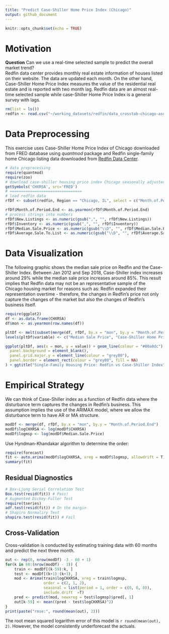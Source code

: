 ```yaml
---
title: "Predict Case-Shiller Home Price Index (Chicago)"
output: github_document
---
```


```r
knitr::opts_chunk$set(echo = TRUE)
```
# Motivation
**Question** Can we use a real-time selected sample to predict the overall market trend?  
Redfin data center provides monthly real estate information of houses listed on their website.  The data are updated each month.  On the other hand, Case-Shiller Home Price Index measures the value of the residential real estate and is reported with two month lag.  Redfin data are an almost real-time selected sample while case-Shiller Home Price Index is a general survey with lags.

```r
rm(list = ls())
redfin <- read.csv("~/working_datasets/redfin/data_crosstab-chicago-asof-201812.csv", fileEncoding = "UCS-2LE", sep = "\t")
```
# Data Preprocessing
This exercise uses Case-Shiller Home Price Index of Chicago downloaded from FRED database using _quantmod_ package and Redfin single-family home Chicago listing data downloaded from [Redfin Data Center](https://www.redfin.com/blog/data-center).

```r
# data preprocessing
require(quantmod)
require(zoo)
# download case-shiller housing price index Chicago seasonally adjusted
getSymbols('CHXRSA', src='FRED')
# ================================
# load redfin data
rfDf <- subset(redfin, Region == "Chicago, IL", select = c("Month.of.Period.End", "Median.Sale.Price", "Homes.Sold", "New.Listings", "Inventory", "Days.on.Market", "Average.Sale.To.List"))

rfDf$Month.of.Period.End <- as.yearmon(rfDf$Month.of.Period.End)
# process strings into numbers
rfDf$New.Listings <- as.numeric(gsub(",", "", rfDf$New.Listings))
rfDf$Inventory <- as.numeric(gsub(",", "", rfDf$Inventory))
rfDf$Median.Sale.Price <- as.numeric(gsub("\\D", "", rfDf$Median.Sale.Price))
rfDf$Average.Sale.To.List <- as.numeric(gsub("\\D", "", rfDf$Average.Sale.To.List)) * 0.001
```

# Data Visualization
The following graphic shows the median sale price on Redfin and the Case-Shiller Index. Between Jan 2012 and Sep 2018, Case-Shiller index increases around 29% while the median sale price increases around 85%.  This result implies that Redfin data may not be an representative sample of the Chicago housing market for reasons such as: Redfin expanded their representation overtime - therefore, the changes in Redfin's price not only capture the changes of the market but also the changes of Redfin's business itself.

```r
require(ggplot2)
df <- as.data.frame(CHXRSA)
df$mon <- as.yearmon(row.names(df))

pltDf <- melt(subset(merge(df, rfDf, by.x = "mon", by.y = "Month.of.Period.End"), select = c("mon", "Median.Sale.Price", "CHXRSA")), id = "mon")
levels(pltDf$variable) <- c("Median Sale Price", "Case-Shiller Home Price Index")

ggplot(pltDf, aes(x = mon, y = value)) + geom_line(colour = "#00a0dc") + expand_limits(y = 0) + scale_x_yearmon(breaks =  scales::pretty_breaks(n = 4)) + xlab("") + ylab("Case-Shiller Index / Median Sale Price ($K)") + theme(
  panel.background = element_blank(),
  panel.grid.major.y = element_line(colour = "grey80"),
  panel.border = element_rect(colour = "grey80", fill = NA)
) + ggtitle("Single-Family Housing Price: Redfin vs Case-Shiller Index") + facet_wrap(~variable, ncol = 1, scales = "free_y")
```

# Empirical Strategy
We can think of Case-Shiller index as a function of Redfin data where the disturbance term captures the changes in Redfin's business.  This assumption implies the use of the ARIMAX model, where we allow the disturbance term to have AR or MA structure.

```r
modDf <- merge(df, rfDf, by.x = "mon", by.y = "Month.of.Period.End")
modDf$logCHXRSA <- log(modDf$CHXRSA)
modDf$logmsp <- log(modDf$Median.Sale.Price)
```

Use Hyndman-Khandakar algorithm to determine the order:
```r
require(forecast)
fit <- auto.arima(modDf$logCHXRSA, xreg = modDf$logmsp, allowdrift = T)
summary(fit)
```
## Residual Diagnostics
```r
# Box-Ljung Serial Correlation Test
Box.test(resid(fit)) # Pass!
# Augmented Dickey-Fuller Test
require(tseries) 
adf.test(resid(fit)) # On the margin
# Shapiro Normaliry Test
shapiro.test(resid(fit)) # Fail
```
## Cross-Validation
Cross-validation is conducted by estimating training data with 60 months and predict the next three month.
```r
out <- rep(0, nrow(modDf) -3 - 60 + 1)
for(k in 60:(nrow(modDf) - 3)) {
    train <- modDf[(k-59):k, ]
    test <- modDf[(k+1):(k+3), ]
    mod <- Arima(train$logCHXRSA, xreg = train$logmsp, 
                 order = c(2, 1, 2), 
                 seasonal = list(period = 1, order = c(0, 0, 0)), 
                 include.drift  =T) 
    pred <- predict(mod, newxreg = test$logmsp)$pred[, 1]
    out[k-59] <- mean((pred - test$logCHXRSA)^2)
}
print(paste("rmse:", round(mean(out), 2)))
```
The root mean squared logarithm error of this model is `r round(mean(out), 2)`.  However, the model consistently underforecast the actuals.